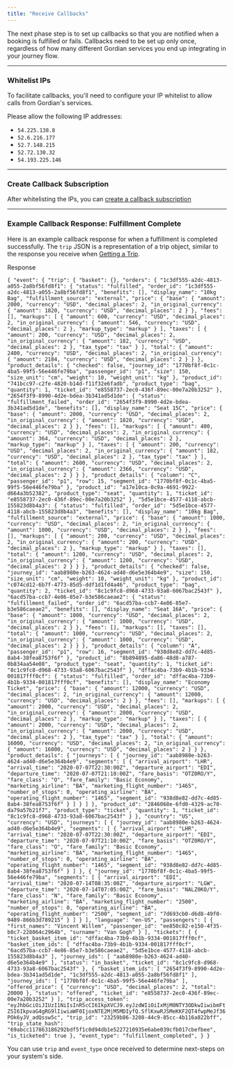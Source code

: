 ```yaml
---
title: "Receive Callbacks"
---
```


The next phase step is to set up callbacks so that you are notified when a booking is fulfilled or fails. Callbacks need to be set up only once, regardless of how many different Gordian services you end up integrating in your journey flow.

---

### Whitelist IPs

To facilitate callbacks, you'll need to configure your IP whitelist to allow calls from Gordian's services.

Please allow the following IP addresses:

* `54.225.138.8`
* `52.6.216.177`
* `52.7.148.215`
* `52.72.130.32`
* `54.193.225.146`

---

### Create Callback Subscription

After whitelisting the IPs, you can [create a callback subscription](/reference/create%5Fcallback%5Fsubscription)

---

### Example Callback Response: Fulfillment Complete

Here is an example callback response for when a fulfillment is completed successfully. The `trip` JSON is a representation of a trip object, similar to the response you receive when [Getting a Trip](/reference/get%5Ftrip).

Response

`{
  "event": {
  	"trip": {
      "basket": {},
      "orders": {
        "1c3df555-a2dc-4813-a055-2a8bf56fd8f1": {
          "status": "fulfilled",
          "order_id": "1c3df555-a2dc-4813-a055-2a8bf56fd8f1",
          "benefits": [],
          "display_name": "10kg Bag",
          "fulfillment_source": "external",
          "price": {
            "base": {
              "amount": 2000,
              "currency": "USD",
              "decimal_places": 2,
              "in_original_currency": {
                "amount": 1820,
                "currency": "USD",
                "decimal_places": 2
              }
            },
            "fees": [],
            "markups": [
              {
                "amount": 600,
                "currency": "USD",
                "decimal_places": 2,
                "in_original_currency": {
                  "amount": 546,
                  "currency": "USD",
                  "decimal_places": 2
                },
                "markup_type": "markup"
              }
            ],
            "taxes": [
              {
                "amount": 200,
                "currency": "USD",
                "decimal_places": 2,
                "in_original_currency": {
                  "amount": 182,
                  "currency": "USD",
                  "decimal_places": 2
                },
                "tax_type": "tax"
              }
            ],
            "total": {
              "amount": 2400,
              "currency": "USD",
              "decimal_places": 2,
              "in_original_currency": {
                "amount": 2184,
                "currency": "USD",
                "decimal_places": 2
              }
            }
          },
          "product_details": {
            "checked": false,
            "journey_id": "1770bf8f-0c1c-4ba5-99f5-56e446fe79ba",
            "passenger_id": "p1",
            "size": 150,
            "size_unit": "cm",
            "weight": 10,
            "weight_unit": "kg"
          },
          "product_id": "741bcc97-c2fe-4820-b14d-f11f32e6fadb",
          "product_type": "bag",
          "quantity": 1,
          "ticket_id": "e8558737-2ec0-436f-89ec-00e7a20b3252"
        },
        "2654f3f9-8990-4d2e-bdea-3b341ad5d1de": {
          "status": "fulfillment_failed",
          "order_id": "2654f3f9-8990-4d2e-bdea-3b341ad5d1de",
          "benefits": [],
          "display_name": "Seat 15C",
          "price": {
            "base": {
              "amount": 2000,
              "currency": "USD",
              "decimal_places": 2,
              "in_original_currency": {
                "amount": 1820,
                "currency": "USD",
                "decimal_places": 2
              }
            },
            "fees": [],
            "markups": [
              {
                "amount": 400,
                "currency": "USD",
                "decimal_places": 2,
                "in_original_currency": {
                  "amount": 364,
                  "currency": "USD",
                  "decimal_places": 2
                },
                "markup_type": "markup"
              }
            ],
            "taxes": [
              {
                "amount": 200,
                "currency": "USD",
                "decimal_places": 2,
                "in_original_currency": {
                  "amount": 182,
                  "currency": "USD",
                  "decimal_places": 2
                },
                "tax_type": "tax"
              }
            ],
            "total": {
              "amount": 2600,
              "currency": "USD",
              "decimal_places": 2,
              "in_original_currency": {
                "amount": 2366,
                "currency": "USD",
                "decimal_places": 2
              }
            }
          },
          "product_details": {
            "column": "C",
            "passenger_id": "p1",
            "row": 15,
            "segment_id": "1770bf8f-0c1c-4ba5-99f5-56e446fe79ba"
          },
          "product_id": "a17e10ca-0c9a-4691-9922-d664a3b52382",
          "product_type": "seat",
          "quantity": 1,
          "ticket_id": "e8558737-2ec0-436f-89ec-00e7a20b3252"
        },
        "5d5e1bce-4577-4118-abcb-155823d8b4a3": {
          "status": "fulfilled",
          "order_id": "5d5e1bce-4577-4118-abcb-155823d8b4a3",
          "benefits": [],
          "display_name": "10kg Bag",
          "fulfillment_source": "external",
          "price": {
            "base": {
              "amount": 1000,
              "currency": "USD",
              "decimal_places": 2,
              "in_original_currency": {
                "amount": 1000,
                "currency": "USD",
                "decimal_places": 2
              }
            },
            "fees": [],
            "markups": [
              {
                "amount": 200,
                "currency": "USD",
                "decimal_places": 2,
                "in_original_currency": {
                  "amount": 200,
                  "currency": "USD",
                  "decimal_places": 2
                },
                "markup_type": "markup"
              }
            ],
            "taxes": [],
            "total": {
              "amount": 1200,
              "currency": "USD",
              "decimal_places": 2,
              "in_original_currency": {
                "amount": 1200,
                "currency": "USD",
                "decimal_places": 2
              }
            }
          },
          "product_details": {
            "checked": false,
            "journey_id": "aab8980e-b263-4624-ad40-d6e5e364b4e9",
            "size": 150,
            "size_unit": "cm",
            "weight": 10,
            "weight_unit": "kg"
          },
          "product_id": "c074cd12-6b7f-4773-85d5-ddf1d1fd4a46",
          "product_type": "bag",
          "quantity": 2,
          "ticket_id": "8c1c9fc8-d968-4733-93a8-6067bac2543f"
        },
        "6acd57ba-ccb7-4e86-85e7-b3e586caeae2": {
          "status": "fulfillment_failed",
          "order_id": "6acd57ba-ccb7-4e86-85e7-b3e586caeae2",
          "benefits": [],
          "display_name": "Seat 16A",
          "price": {
            "base": {
              "amount": 1000,
              "currency": "USD",
              "decimal_places": 2,
              "in_original_currency": {
                "amount": 1000,
                "currency": "USD",
                "decimal_places": 2
              }
            },
            "fees": [],
            "markups": [],
            "taxes": [],
            "total": {
              "amount": 1000,
              "currency": "USD",
              "decimal_places": 2,
              "in_original_currency": {
                "amount": 1000,
                "currency": "USD",
                "decimal_places": 2
              }
            }
          },
          "product_details": {
            "column": "A",
            "passenger_id": "p1",
            "row": 16,
            "segment_id": "938d8e82-dd7c-4d85-8ab4-38fea8753f6f"
          },
          "product_id": "8b894895-da86-48d8-a787-0b834aa54e08",
          "product_type": "seat",
          "quantity": 1,
          "ticket_id": "8c1c9fc8-d968-4733-93a8-6067bac2543f"
        },
        "dffac4ba-73b9-4b1b-9334-001817fff0cf": {
          "status": "fulfilled",
          "order_id": "dffac4ba-73b9-4b1b-9334-001817fff0cf",
          "benefits": [],
          "display_name": "Economy Ticket",
          "price": {
            "base": {
              "amount": 12000,
              "currency": "USD",
              "decimal_places": 2,
              "in_original_currency": {
                "amount": 12000,
                "currency": "USD",
                "decimal_places": 2
              }
            },
            "fees": [],
            "markups": [
              {
                "amount": 2000,
                "currency": "USD",
                "decimal_places": 2,
                "in_original_currency": {
                  "amount": 2000,
                  "currency": "USD",
                  "decimal_places": 2
                },
                "markup_type": "markup"
              }
            ],
            "taxes": [
              {
                "amount": 2000,
                "currency": "USD",
                "decimal_places": 2,
                "in_original_currency": {
                  "amount": 2000,
                  "currency": "USD",
                  "decimal_places": 2
                },
                "tax_type": "tax"
              }
            ],
            "total": {
              "amount": 16000,
              "currency": "USD",
              "decimal_places": 2,
              "in_original_currency": {
                "amount": 16000,
                "currency": "USD",
                "decimal_places": 2
              }
            }
          },
          "product_details": {
            "journeys": [
              {
                "journey_id": "aab8980e-b263-4624-ad40-d6e5e364b4e9",
                "segments": [
                  {
                    "arrival_airport": "LHR",
                    "arrival_time": "2020-07-07T22:30:00Z",
                    "departure_airport": "EDI",
                    "departure_time": "2020-07-07T21:10:00Z",
                    "fare_basis": "OTZ0RO/Y",
                    "fare_class": "O",
                    "fare_family": "Basic Economy",
                    "marketing_airline": "BA",
                    "marketing_flight_number": "1465",
                    "number_of_stops": 0,
                    "operating_airline": "BA",
                    "operating_flight_number": "1465",
                    "segment_id": "938d8e82-dd7c-4d85-8ab4-38fea8753f6f"
                  }
                ]
              }
            ]
          },
          "product_id": "2846068e-6fd0-4329-ac70-da79a57b21f7",
          "product_type": "ticket",
          "quantity": 1,
          "ticket_id": "8c1c9fc8-d968-4733-93a8-6067bac2543f"
        }
      },
      "country": "US",
      "currency": "USD",
      "journeys": [
        {
          "journey_id": "aab8980e-b263-4624-ad40-d6e5e364b4e9",
          "segments": [
            {
              "arrival_airport": "LHR",
              "arrival_time": "2020-07-07T22:30:00Z",
              "departure_airport": "EDI",
              "departure_time": "2020-07-07T21:10:00Z",
              "fare_basis": "OTZ0RO/Y",
              "fare_class": "O",
              "fare_family": "Basic Economy",
              "marketing_airline": "BA",
              "marketing_flight_number": "1465",
              "number_of_stops": 0,
              "operating_airline": "BA",
              "operating_flight_number": "1465",
              "segment_id": "938d8e82-dd7c-4d85-8ab4-38fea8753f6f"
            }
          ]
        },
        {
          "journey_id": "1770bf8f-0c1c-4ba5-99f5-56e446fe79ba",
          "segments": [
            {
              "arrival_airport": "EDI",
              "arrival_time": "2020-07-14T08:35:00Z",
              "departure_airport": "LGW",
              "departure_time": "2020-07-14T07:05:00Z",
              "fare_basis": "NALZ0KO/Y",
              "fare_class": "N",
              "fare_family": "Basic Economy",
              "marketing_airline": "BA",
              "marketing_flight_number": "2500",
              "number_of_stops": 0,
              "operating_airline": "BA",
              "operating_flight_number": "2500",
              "segment_id": "7d693cb0-d6d8-49f0-9489-866b3d789215"
            }
          ]
        }
      ],
      "language": "en-US",
      "passengers": [
        {
          "first_names": "Vincent Willem",
          "passenger_id": "ee850c82-e150-4f35-b0c7-228064c2964b",
          "surname": "Van Gogh"
        }
      ],
      "tickets": [
        {
          "ticket_basket_item_id": "dffac4ba-73b9-4b1b-9334-001817fff0cf",
          "basket_item_ids": [
            "dffac4ba-73b9-4b1b-9334-001817fff0cf",
            "6acd57ba-ccb7-4e86-85e7-b3e586caeae2",
            "5d5e1bce-4577-4118-abcb-155823d8b4a3"
          ],
          "journey_ids": [
            "aab8980e-b263-4624-ad40-d6e5e364b4e9"
          ],
          "status": "in_basket",
          "ticket_id": "8c1c9fc8-d968-4733-93a8-6067bac2543f"
        },
        {
          "basket_item_ids": [
            "2654f3f9-8990-4d2e-bdea-3b341ad5d1de",
            "1c3df555-a2dc-4813-a055-2a8bf56fd8f1"
          ],
          "journey_ids": [
            "1770bf8f-0c1c-4ba5-99f5-56e446fe79ba"
          ],
          "offered_price": {
            "currency": "USD",
            "decimal_places": 2,
            "total": 20000
          },
          "status": "offered",
          "ticket_id": "e8558737-2ec0-436f-89ec-00e7a20b3252"
        }
      ],
      "trip_access_token": "eyJhbGciOiJIUzI1NiIsInR5cCI6IkpXVCJ9.eyJzdWIiOiIxMjM0NTY3ODkwIiwibmFtZSI6IkpvaG4gRG9lIiwiaWF0IjoxNTE2MjM5MDIyfQ.SflKxwRJSMeKKF2QT4fwpMeJf36POk6yJV_adQssw5c",
      "trip_id": "23259b86-3208-44c9-85cc-4b116a822bff",
      "trip_state_hash": "69abcc117863186292bdf5f1c0d94db1e5227210935e6abe039cfb017cbefbee",
      "is_ticketed": true
    },
    "event_type": "fulfillment_completed",
  }
}
`

You can use `trip` and `event_type` once received to determine next-steps on your system's side.